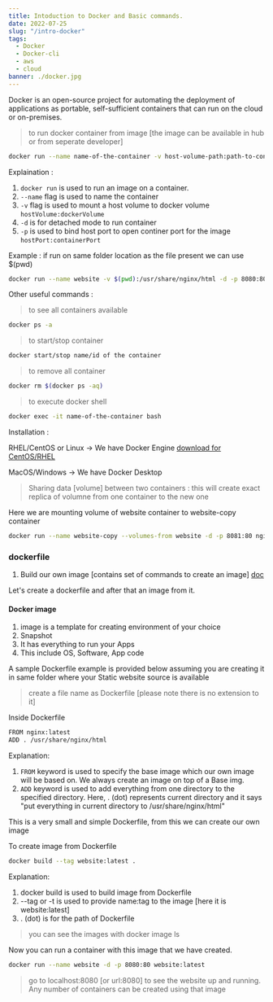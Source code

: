 ```yaml
---
title: Intoduction to Docker and Basic commands.
date: 2022-07-25
slug: "/intro-docker"
tags:
  - Docker
  - Docker-cli
  - aws
  - cloud
banner: ./docker.jpg
---
```


Docker is an open-source project for automating the deployment of applications as portable, self-sufficient containers that can run on the cloud or on-premises.

> to run docker container from image [the image can be available in hub or from seperate developer]

```bash
docker run --name name-of-the-container -v host-volume-path:path-to-container-volume -d -p 8080:80 name-of-the-image-to-run
```

Explaination :

1. ```docker run``` is used to run an image on a container.
1. ```--name``` flag is used to name the container
1. ```-v``` flag is used to mount a host volume to docker volume ```hostVolume:dockerVolume```
1. ```-d``` is for detached mode to run container
1. ```-p``` is used to bind host port to open continer port for the image ```hostPort:containerPort```

Example : if run on same folder location as the file present we can use $(pwd)

```bash
docker run --name website -v $(pwd):/usr/share/nginx/html -d -p 8080:80 nginx
```

Other useful commands :

> to see all containers available

```bash
docker ps -a
```

> to start/stop container

```bash
docker start/stop name/id of the container
```

> to remove all container 

```bash
docker rm $(docker ps -aq)
```

> to execute docker shell

```bash
docker exec -it name-of-the-container bash
```

Installation :

RHEL/CentOS or Linux -> We have Docker Engine [download for CentOS/RHEL](https://docs.docker.com/engine/install/centos/)

MacOS/Windows -> We have Docker Desktop


> Sharing data [volume] between two containers : this will create exact replica of volumne from one container to the new one

Here we are mounting volume of website container to website-copy container

```bash
docker run --name website-copy --volumes-from website -d -p 8081:80 nginx:latest
```


### dockerfile

1. Build our own image [contains set of commands to create an image] [doc](https://docs.docker.com/engine/reference/builder/)

Let's create a dockerfile and after that an image from it.

#### Docker image

1. image is a template for creating environment of your choice
1. Snapshot 
1. It has everything to run your Apps
1. This include OS, Software, App code

A sample Dockerfile example is provided below assuming you are creating it in same folder where your Static website source is available

> create a file name as Dockerfile [please note there is no extension to it]

Inside Dockerfile

```bash
FROM nginx:latest
ADD . /usr/share/nginx/html
```

Explanation:

1. ```FROM``` keyword is used to specify the base image which our own image will be based on. We always create an image on top of a Base img.
1. ```ADD``` keyword is used to add everything from one directory to the specified directory. Here,  . (dot) represents current directory and it says "put everything in current directory to /usr/share/nginx/html"


This is a very small and simple Dockerfile, from this we can create our own image

To create image from Dockerfile

```bash
docker build --tag website:latest .
```

Explanation:

1. docker build is used to build image from Dockerfile
1. --tag or -t is used to provide name:tag to the image [here it is website:latest] 
1. . (dot) is for the path of Dockerfile

> you can see the images with docker image ls

Now you can run a container with this image that we have created.

```bash
docker run --name website -d -p 8080:80 website:latest 
```

> go to localhost:8080 [or url:8080] to see the website up and running.
 Any number of containers can be created using that image
 
